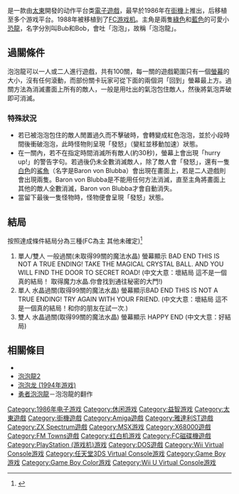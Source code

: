 {{expand language|1=en|page=|time=2020-05-01T04:15:30+00:00}}
{{NoteTA
| G1 = Games
}}
{{Infobox VG
|title= 泡泡龙
|japanese= バブルボブル
|english= Bubble Bobble
|image= 
|caption= 
|platforms= [[街機|街機]]<br>[[FC磁碟機|FC磁碟機]]<br>[[紅白機|Nintendo Entertainment System]]<br>[[世嘉Master_System|世嘉Master System]]<br>[[X68000|X68000]]<br>[[FM-TOWNS|FM-TOWNS]]<br>[[Virtual_Console|Virtual Console]]
|developer= [[太東|太東]]
|publisher= [[太東|太東]]
|designer=
|series= [[泡泡龍系列|泡泡龍系列]]
|engine=  
|released= '''街機'''<br/>{{vgr|JP|1986年9月}}'''FC磁碟機'''<br/>{{vgr|JP|1987年10月30日}}'''NES'''<br/>{{vgr|NA|1988年11月|EU|1990年10月26日}}'''Wii Virtual Console'''<br/>{{vgr|JP|2008年5月13日}}'''3DS Virtual Console'''<br/>{{vgr|JP|2013年10月16日}}'''Wii U Virtual Console'''<br/>{{vgr|JP|2014年1月29日}}
|genre= 横向射擊
|modes= 一至二人同時遊戲
}}

{{vgname|泡泡龍|ja=バブルボブル|en=Bubble Bobble}}是一款由[[太東|太東]]開發的动作平台类[[電子遊戲|電子遊戲]]，最早於1986年在[[街機|街機]]上推出，后移植至多个游戏平台。1988年被移植到了[[FC游戏机|FC游戏机]]。主角是兩隻[[綠色|綠色]]和[[藍色|藍色]]的可愛小[[恐龍|恐龍]]，名字分別叫Bub和Bob，會吐「泡泡」，故稱「泡泡龍」。

==過關條件==
泡泡龍可以一人或二人進行遊戲，共有100關，每一關的遊戲範圍只有一個[[螢幕|螢幕]]的大小，沒有任何滾動，而部份關卡玩家可從下面的兩個洞「回到」螢幕最上方。過關方法為消滅畫面上所有的敵人，一般是用吐出的氣泡包住敵人，然後將氣泡弄破即可消滅。

===特殊狀況===
*若已被泡泡包住的敵人閒置過久而不擊破時，會轉變成紅色泡泡，並於小段時間後衝破泡泡，此時怪物則呈現「發怒」（變紅並移動加速）狀態。
*在一關內，若不在指定時間消滅所有敵人(約30秒)，螢幕上會出現「hurry up!」的警告字句。若過後仍未全數消滅敵人，除了敵人會「發怒」，還有一隻[[白色|白色]]的[[鯊魚|鯊魚]]（名字是Baron von Blubba）會出現在畫面上，若是二人遊戲則會出現兩隻。Baron von Blubba是不能用任何方法消滅，直至主角將畫面上其他的敵人全數消滅，Baron von Blubba才會自動消失。
*當留下最後一隻怪物時，怪物便會呈現「發怒」狀態。

==結局==
按照達成條件結局分為三種(FC為主 其他未確定)<ref>{{Cite web|title=32年前游戏能让单身狗玩家当场瘫痪！游戏结局就离谱_哔哩哔哩_bilibili|url=https://www.bilibili.com/video/BV1zT4y1F7gF/|access-date=2022-05-04|last=好运的鱼|work=www.bilibili.com|language=zh-Hans}}</ref>

# 單人/雙人 一般過關(未取得99關的魔法水晶) 螢幕顯示 BAD END THIS IS NOT A TRUE ENDING! TAKE THE MAGICAL CRYSTAL BALL. AND YOU WILL FIND THE DOOR TO SECRET ROAD! (中文大意：壞結局 這不是一個真的結局！ 取得魔力水晶.你會找到通往秘密的大門!)
# 單人 水晶過關(取得99關的魔法水晶) 螢幕顯示BAD END THIS IS NOT A TRUE ENDING! TRY AGAIN WITH YOUR FRIEND. (中文大意：壞結局 這不是一個真的結局！和你的朋友在試一次.)
# 雙人 水晶過關(取得99關的魔法水晶) 螢幕顯示 HAPPY END (中文大意：好結局)

==相關條目==
*{{Tsl|en|Rainbow Islands: The Story of Bubble Bobble 2|彩虹岛 (1987年游戏)}}
*[[泡泡龍2|泡泡龍2]]
*[[泡泡龙_(1994年游戏)|泡泡龙 (1994年游戏)]]
*[[勇者泡泡龍|勇者泡泡龍]]－泡泡龍的翻作

{{DEFAULTSORT:Bubble Bobble}}
[[Category:1986年电子游戏|Category:1986年电子游戏]]
[[Category:休闲游戏|Category:休闲游戏]]
[[Category:益智游戏|Category:益智游戏]]
[[Category:太東遊戲|Category:太東遊戲]]
[[Category:街機遊戲|Category:街機遊戲]]
[[Category:Amiga遊戲|Category:Amiga遊戲]]
[[Category:雅達利ST遊戲|Category:雅達利ST遊戲]]
[[Category:ZX_Spectrum遊戲|Category:ZX Spectrum遊戲]]
[[Category:MSX游戏|Category:MSX游戏]]
[[Category:X68000遊戲|Category:X68000遊戲]]
[[Category:FM_Towns遊戲|Category:FM Towns遊戲]]
[[Category:红白机游戏|Category:红白机游戏]]
[[Category:FC磁碟機遊戲|Category:FC磁碟機遊戲]]
[[Category:PlayStation_(游戏机)游戏|Category:PlayStation (游戏机)游戏]]
[[Category:DOS遊戲|Category:DOS遊戲]]
[[Category:Wii_Virtual_Console游戏|Category:Wii Virtual Console游戏]]
[[Category:任天堂3DS_Virtual_Console游戏|Category:任天堂3DS Virtual Console游戏]]
[[Category:Game_Boy游戏|Category:Game Boy游戏]]
[[Category:Game_Boy_Color游戏|Category:Game Boy Color游戏]]
[[Category:Wii_U_Virtual_Console游戏|Category:Wii U Virtual Console游戏]]